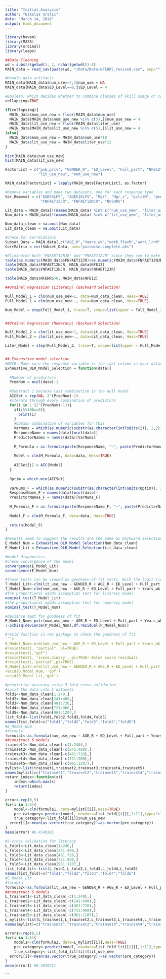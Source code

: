 ```yaml
---
title: "Initial_Analysis"
author: "Nikolas Krstic"
date: "March 14, 2018"
output: html_document
---
```


```r
library(haven)
library(MASS)
library(ordinal)
library(leaps)
```

```r
##Data Cleaning
wd = substr(getwd(), 1, nchar(getwd())-4)
MAIN_data = read_sav(paste(wd, "/Data/Data-NFEHRS_revised.sav", sep=""))

#Handle data artifacts
MAIN_data[MAIN_data$num_use==7,]$num_use = NA
MAIN_data[MAIN_data$ED_Level==8,]$ED_Level = 4

#Boolean, which decides whether to combine classes of skill usage or convert them to sums
collapsing=TRUE

if(collapsing){
  MAIN_data$num_use_new = floor(MAIN_data$num_use)
  MAIN_data[MAIN_data$num_use_new %in% c(5),]$num_use_new = 4
  MAIN_data$lit_use_new = floor(MAIN_data$liter_use)
  MAIN_data[MAIN_data$lit_use_new %in% c(5),]$lit_use_new = 4
}else{
  MAIN_data$num_use_new = MAIN_data$num_use*18
  MAIN_data$lit_use_new = MAIN_data$liter_use*12
}
  
hist(MAIN_data$num_use_new)
hist(MAIN_data$lit_use_new)

FactorList = c("pub_priv", "GENDER_R", "ED_Level", "Full_part", "NFE12", "FNFAET12NJR", "FNFAET12JR",
               "lit_use_new", "num_use_new")

MAIN_data[FactorList] = lapply(MAIN_data[FactorList], as.factor)

#Remove variables and make two datasets, one for each response type
Var_Removal = c("AGEG5LFS", "AGEG10LFS", "Mgr", "Mgr_c", "pvlitM", "pvnumM", "FNFE12JR", "FNFAET12", "EMPloyed",
                "FNFAET12JR", "FNFAET12NJR", "NFEHRS")

Lit_data = MAIN_data[!(names(MAIN_data) %in% c("num_use_new", "liter_use", "num_use", Var_Removal))]
Num_data = MAIN_data[!(names(MAIN_data) %in% c("lit_use_new", "liter_use", "num_use", Var_Removal))]

Num_data_clean = na.omit(Num_data)
Lit_data_clean = na.omit(Lit_data)

#Check for Correlations
Subset_Data = MAIN_data[,c("AGE_R","Years_wk","work_flexM","work_lrnM","act_lrn","NFEHRS","pvlitM","pvnumM")]
CorrMatrix = cor(Subset_Data, use="pairwise.complete.obs")

#Eliminated both "FNFAET12NJR" and "FNFAET12JR" since they sum to make NFE12 (causing issues with modelling)
table(as.numeric(MAIN_data$FNFAET12JR)+as.numeric(MAIN_data$FNFAET12NJR), MAIN_data$NFE12)
table(MAIN_data$FNFAET12NJR, MAIN_data$NFE12)
table(MAIN_data$FNFAET12NJR, MAIN_data$FNFAET12JR)

table(MAIN_data$NFEHRS>0, MAIN_data$NFE12)

```

```r
##Ordinal Regression (Literacy) (Backward Selection)

Null_Model_1 = clm(num_use_new~1, data=Num_data_clean, Hess=TRUE)
Full_Model_1 = clm(num_use_new~., data=Num_data_clean, Hess=TRUE)

Num_Model = step(Full_Model_1, trace=T, scope=list(upper = Full_Model_1, lower = Null_Model_1))


##Ordinal Regression (Numeracy) (Backward Selection)

Null_Model_2 = clm(lit_use_new~1, data=Lit_data_clean, Hess=TRUE)
Full_Model_2 = clm(lit_use_new~., data=Lit_data_clean, Hess=TRUE)

Liter_Model = step(Full_Model_2, trace=T, scope=list(upper = Full_Model_2, lower = Null_Model_2))


## Exhaustive model selection
#NOTE: Make sure the response variable is the last column in your dataset (otherwise the function will not work)
Exhaustive_OLR_Model_Selection = function(data){
  
  #Number of predictors
  PredNum = ncol(data)-1
  
  #Subtract 1 because last combination is the null model
  AICSet = rep(NA, 2^(PredNum)-1)
  #iterate through every combination of predictors
  for(i in 1:(2^(PredNum)-1)){
    if(i%%100==0){
      print(i)
    }
    #Obtain combination of variables for this 
    VarNums = which(as.numeric(substr(as.character(intToBits(i)), 2,2))[1:PredNum]==1)
    ResponseName = names(data)[ncol(data)]
    PredictorNames = names(data)[VarNums]
    
    M_Formula = as.formula(paste(ResponseName, "~", paste(PredictorNames, collapse="+"), sep=""))
    
    Model = clm(M_Formula, data=data, Hess=TRUE)
    
    AICSet[i] = AIC(Model)
  }
  
  Optim = which.min(AICSet)
  
  VarNums_F = which(as.numeric(substr(as.character(intToBits(Optim)), 2,2))[1:PredNum]==1)
  ResponseName_F = names(data)[ncol(data)]
  PredictorNames_F = names(data)[VarNums_F]
    
  M_Formula_F = as.formula(paste(ResponseName_F, "~", paste(PredictorNames_F, collapse="+"), sep=""))
    
  Model_F = clm(M_Formula_F, data=data, Hess=TRUE)
    
  return(Model_F)
}

#Results seem to suggest the results are the same as backward selection
E_Model_Num = Exhaustive_OLR_Model_Selection(Num_data_clean)
E_Model_Lit = Exhaustive_OLR_Model_Selection(Lit_data_clean)

```
```r
#model diagnostics
#check convergence of the model
convergence(E_Model_Lit)
convergence(E_Model_Num)
```
```r
#these tests can be viewed as goodness-of-fit tests. With the logit link, nominal_test provides likelihood ratio tests of the proportional odds assumption.
T_Model_Lit<-clm(lit_use_new ~ GENDER_R + AGE_R + ED_Level + Full_part + self_employed + pub_priv + work_flexM + work_lrnM + act_lrn + NFE12,data=Lit_data_clean)
T_Model_Num<-clm(num_use_new ~ AGE_R + ED_Level + Full_part + Years_wk + pub_priv + work_flexM + work_lrnM + act_lrn + NFE12,data=Num_data_clean)
#the proportional oadds assumption test for literacy model
nominal_test(T_Model_Lit)
#the proportional oadds assumption test for numeracy model
nominal_test(T_Model_Num)
```
```r
#deviance test for goodness of fit
P_Model_Num<-polr(num_use_new ~ AGE_R + ED_Level + Full_part + Years_wk + pub_priv + work_flexM + work_lrnM + act_lrn + NFE12,data=Num_data_clean)
1-pchisq(deviance(P_Model_Num),df.residual(P_Model_Num))
```
```r
#resid function in rms package to check the goodness of fit
```r
O_Model_Num<-orm(num_use_new ~ AGE_R + ED_Level + Full_part + Years_wk + pub_priv + work_flexM + work_lrnM + act_lrn + NFE12,data=Num_data_clean,x=TRUE,y=TRUE)
#resid(test1, "partial", pl=TRUE)
#resid(test1,"gof")
#resid(test1, 'score.binary', pl=TRUE) #plot score residuals
#resid(test1,'partial',pl=TRUE)
O_Model_Lit<-orm(lit_use_new ~ GENDER_R + AGE_R + ED_Level + Full_part + self_employed + pub_priv + work_flexM + work_lrnM + act_lrn + NFE12, data=Lit_data_clean,x=TRUE,y=TRUE)
resid(O_Model_Num, 'gof')
resid(O_Model_Lit,'gof')
```
```r
#prediction accuracy using 5-fold cross validation
#split the data into 5 datasets
fold1<-Num_data_clean[1:240,]
fold2<-Num_data_clean[241:480,]
fold3<-Num_data_clean[481:720,]
fold4<-Num_data_clean[721:960,]
fold5<-Num_data_clean[961:1207,]
list_fold<-list(fold1,fold2,fold3,fold4,fold5)
names(list_fold)=c("fold1","fold2","fold3","fold4","fold5")
#E_Model_Num
#formula
formula1<-as.formula(num_use_new ~ AGE_R + ED_Level + Full_part + Years_wk + pub_priv + work_flexM + work_lrnM + act_lrn + NFE12)
##construct 5 models
trainset1<-Num_data_clean[-c(1:240),]
trainset2<-Num_data_clean[-c(241:480),]
trainset3<-Num_data_clean[-c(481:720),]
trainset4<-Num_data_clean[-c(721:960),]
trainset5<-Num_data_clean[-c(961:1207),]
mylist<-list(trainset1,trainset2,trainset3,trainset4,trainset5)
names(mylist)=c("trainset1","trainset2","trainset3","trainset4","trainset5")
return_index<-function(x){
	index<-which.max(x)
	return(index)
}
```

```r
error<-rep(0,5)
for(i in 1:5){
	model<-clm(formula1, data=mylist[[i]],Hess=TRUE)
	pre_category<-predict(model, newdata=list_fold[[i]][,1:11],type="class")$fit
	true_category<-list_fold[[i]]$num_use_new
  error[i]<-mean(as.vector(true_category)!=as.vector(pre_category))
}
mean(error) #0.4540385
```

```r
#5-cross validation for literacy
L_fold1<-Lit_data_clean[1:240,]
L_fold2<-Lit_data_clean[241:480,]
L_fold3<-Lit_data_clean[481:720,]
L_fold4<-Lit_data_clean[721:960,]
L_fold5<-Lit_data_clean[961:1207,]
list_fold_lit<-list(L_fold1,L_fold2,L_fold3,L_fold4,L_fold5)
names(list_fold)=c("fold1","fold2","fold3","fold4","fold5")
#E_Model_Lit
#formula
formula2<-as.formula(lit_use_new ~ GENDER_R + AGE_R + ED_Level + Full_part + self_employed + pub_priv + work_flexM + work_lrnM + act_lrn + NFE12)
##construct 5 models
L_trainset1<-Lit_data_clean[-c(1:240),]
L_trainset2<-Lit_data_clean[-c(241:480),]
L_trainset3<-Lit_data_clean[-c(481:720),]
L_trainset4<-Lit_data_clean[-c(721:960),]
L_trainset5<-Lit_data_clean[-c(961:1207),]
L_mylist<-list(L_trainset1,L_trainset2,L_trainset3,L_trainset4,L_trainset5)
names(mylist)=c("trainset1","trainset2","trainset3","trainset4","trainset5")
```

```r
error1<-rep(0,5)
for(i in 1:5){
	model1<-clm(formula2, data=L_mylist[[i]],Hess=TRUE)
	pre_category<-predict(model, newdata=list_fold_lit[[i]][,1:11],type="class")$fit
	true_category<-list_fold_lit[[i]]$lit_use_new
  error1[i]<-mean(as.vector(true_category)!=as.vector(pre_category))
}
mean(error1) #0.4038731
```



```




